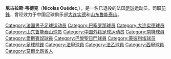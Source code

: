 {{noteTA
|G1=Football
|G2=uefa
}}

{{Football player infobox
| playername = 尼古拉斯·韦德克<br>Nicolas Ouédec
| image = 
| fullname = 尼古拉斯·韦德克
| height = {{height|m=1.78}}
| nickname = 
| dateofbirth = {{Birth date and age|year=1971|month=10|day=28}}
| cityofbirth = 
| countryofbirth = {{flagicon|FRA}} [[法国|法国]]
| currentclub = 退役
| clubnumber = 10
| position = [[前锋_(足球)|前鋒]]
| youthyears = 
| youthclubs = 
| years = 1989-96<br>1996-98<br>1998-99<br>1999-01<br>2001-02<br>2002<br>2003-04
| clubs = {{flagicon|France}} [[南特足球俱乐部|南特]]<br>{{flagicon|Spain}} [[皇家西班牙人体育俱乐部|西班牙人]]<br>{{flagicon|Spain}} [[巴塞罗那俱乐部|巴塞罗那]]<br>{{flagicon|France}} [[巴黎圣日耳曼足球俱乐部|巴黎圣日耳曼]]<br>{{flagicon|France}} [[蒙彼利埃足球俱乐部|蒙彼利埃]]<br>{{flagicon|Belgium}} {{tsl|en|R.A.A. Louviéroise|}}<br>{{flagicon|CHN}} [[大连实德|大连实德]]<br>{{flagicon|CHN}} [[山东鲁能泰山|山东鲁能泰山]]
| caps(goals) = 150 (64)<br> 59 (17)<br> 32 (9)<br> 44 (6)<br> 11 (3)<br> 20 (10)<br> 36 (9)
| nationalyears = ?<br>1994-97
| nationalteam = {{flagicon|France}} 法国U21<br>{{fb|FRA}}
| nationalcaps(goals) = 18 (11)<br> 7 (1)
| pcupdate = 2008年12月10日（三） 07:58 (UTC)
| ntupdate = 2008年12月10日（三） 07:58 (UTC)
| manageryears =
| managerclubs =
}}

'''尼古拉斯·韦德克'''（'''Nicolas Ouédec''',{{bd|1971年|10月28日|catIdx=O}}），是一名已退役的法国[[足球|足球]]运动员，司职[[前锋_(足球)|前鋒]]，曾经效力于中国足球俱乐部[[大连实德|大连实德]]和[[山东鲁能泰山|山东鲁能泰山]]。

{{DEFAULTSORT:Ouedec, Nicolas}}
[[Category:法国男子足球运动员|Category:法国男子足球运动员]]
[[Category:巴塞罗那球员|Category:巴塞罗那球员]]
[[Category:大连实德球员|Category:大连实德球员]]
[[Category:山东鲁能泰山球员|Category:山东鲁能泰山球员]]
[[Category:中国外籍足球运动员|Category:中国外籍足球运动员]]
[[Category:南特球員|Category:南特球員]]
[[Category:愛斯賓奴球員|Category:愛斯賓奴球員]]
[[Category:巴黎聖日門球員|Category:巴黎聖日門球員]]
[[Category:蒙彼利埃球员|Category:蒙彼利埃球员]]
[[Category:足球前鋒|Category:足球前鋒]]
[[Category:法甲球員|Category:法甲球員]]
[[Category:法乙球員|Category:法乙球員]]
[[Category:西甲球員|Category:西甲球員]]
[[Category:莫爾比昂省人|Category:莫爾比昂省人]]